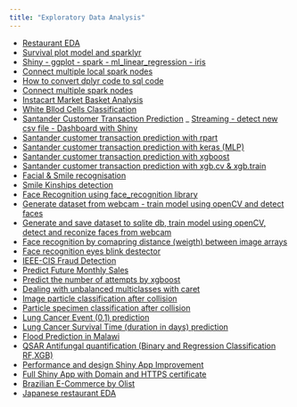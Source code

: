 ```yaml
---
title: "Exploratory Data Analysis"
---
```


- [Restaurant EDA](RestaurantEDA/RestaurantEDA.html)
- [Survival plot model and sparklyr](survival_plot_sparklyr/survival_plot_sparklyr.html)
- [Shiny - ggplot - spark - ml_linear_regression - iris ](shiny_ggplot_spark_transformation/shiny_ggplot_spark_transformation.html)
- [Connect multiple local spark nodes](sc_multiple_nodes/sc_multiple_nodes.html)
- [How to convert dplyr code to sql code](dplyr_to_sql/dplyr_to_sql.html)
- [Connect multiple spark nodes](sc_multiple_nodes/sc_multiple_nodes.html)
- [Instacart Market Basket Analysis](instacart_market_basket_analysis/instacart_market_basket.html)
- [White Bllod Cells Classification](White_blood_Cells/dataset-master/White_blood_cell.html)
- [Santander Customer Transaction Prediction](santander_customer_transaction_prediction/santandar_costumer_trans_pred.html)
_ [Streaming - detect new csv file - Dashboard with Shiny](Dashboard/Dashboard.html)
- [Santander customer transaction prediction with rpart](santander_customer_transaction_prediction/santander_costumer_trans_pred.html)
- [Santander customer transaction prediction with keras (MLP)](santander_customer_transaction_prediction/santandar_costumer_trans_pred_keras.html)
- [Santander customer transaction prediction with xgboost](santander_customer_transaction_prediction/santander_trans_pred_xgboost.html)
- [Santander customer transaction prediction with xgb.cv & xgb.train](santander_customer_transaction_prediction/Santander_trans_pred_xgboost_cleanup.html)
- [Facial & Smile recognisation](Smile_kinships/parental_facial_recogn.html)
- [Smile Kinships detection](Smile_kinships/Smile_related_keras.html)
- [Face Recognition using face_recognition library](FC_images_known_faces/images_known_faces.html)
- [Generate dataset from webcam - train model using openCV and detect faces](FC_dataset_generator_trained_model/dataset_generator_trained_model.html)
- [Generate and save dataset to sqlite db, train model using openCV,  detect and reconize faces from webcam](FC_name_Id_generator_image_sqlite_train_model/name_Id_dataset_generator_sqlite_train_model.html)
- [Face recognition by comapring distance (weigth) between image arrays](FC_weights_image_compare_speak/compare_images_speak.html)
- [Face recognition eyes blink destector](FC_eye_blink_detection/eye_blink_detector.html)
- [IEEE-CIS Fraud Detection](Fraud_detection/IEEE-CIS/IEEE-CIS.html)
- [Predict Future Monthly Sales](predict-future-sales/predict_future_sales.html)
- [Predict the number of attempts by xgboost](bowl-2019/bowl_19_xgb.html)
- [Dealing with unbalanced multiclasses with caret](unbalanced_multi_class/unbalanced_multiclass.html)
- [Image particle classification after collision](cern_particle/particle_class.html)
- [Particle specimen classification after collision](cern_particle/cirtaChallenge.html)
- [Lung Cancer Event (0,1) prediction](lung_cancer_survival_time/lung_cancer_survival_time.html)
- [Lung Cancer Survival Time (duration in days) prediction](lung_cancer_survival_time/kmezhoud_LCST.html)
- [Flood Prediction in Malawi](Flood_prediction_Malawi/Flood_Prediction_Malawi.html)
- [QSAR Antifungal quantification (Binary and Regression Classification RF,XGB)](QSAR_antiFungal/qsar_antifungal.html)
- [Performance and design Shiny App Improvement](biodiversity_performance/biodiversity_performance.html)
- [Full Shiny App with Domain and HTTPS certificate](fullShinyDomain/fullShinyDomain.html)
- [Brazilian E-Commerce by Olist](Brazilian_Ecommerce/Brazilian_E_Commerce.html)
- [Japanese restaurant EDA](RestaurantEDA/Restarant_visitor.html)
